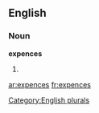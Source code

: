 ==English==

===Noun===
'''expences'''

# {{plural of|[[expence]]}}

[[Category:English plurals]]

[[ar:expences]]
[[fr:expences]]